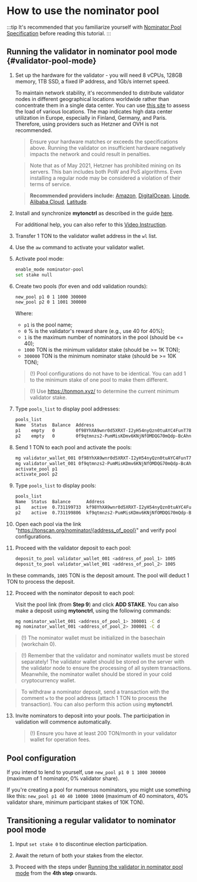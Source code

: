# How to use the nominator pool

:::tip
It's recommended that you familiarize yourself with [Nominator Pool Specification](/v3/documentation/smart-contracts/contracts-specs/nominator-pool) before reading this tutorial.
:::

## Running the validator in nominator pool mode {#validator-pool-mode}

1. Set up the hardware for the validator - you will need 8 vCPUs, 128GB memory, 1TB SSD, a fixed IP address, and 1Gb/s internet speed.

   To maintain network stability, it's recommended to distribute validator nodes in different geographical locations worldwide rather than concentrate them in a single data center. You can use [this site](https://status.toncenter.com/) to assess the load of various locations. The map indicates high data center utilization in Europe, especially in Finland, Germany, and Paris. Therefore, using providers such as Hetzner and OVH is not recommended.

   > Ensure your hardware matches or exceeds the specifications above. Running the validator on insufficient hardware negatively impacts the network and could result in penalties.

   > Note that as of May 2021, Hetzner has prohibited mining on its servers. This ban includes both PoW and PoS algorithms. Even installing a regular node may be considered a violation of their terms of service.

   > **Recommended providers include:** [Amazon](https://aws.amazon.com/), [DigitalOcean](https://www.digitalocean.com/), [Linode](https://www.linode.com/), [Alibaba Cloud](https://alibabacloud.com/), [Latitude](https://www.latitude.sh/).

2. Install and synchronize **mytonctrl** as described in the guide [here](/v3/guidelines/nodes/running-nodes/full-node#install-the-mytonctrl).

   For additional help, you can also refer to this [Video Instruction](/v3/guidelines/nodes/running-nodes/full-node#run-a-node-video).

3. Transfer 1 TON to the validator wallet address in the `wl` list.

4. Use the `aw` command to activate your validator wallet.

5. Activate pool mode:

   ```bash
   enable_mode nominator-pool
   set stake null
   ```

6. Create two pools (for even and odd validation rounds):

   ```bash
   new_pool p1 0 1 1000 300000
   new_pool p2 0 1 1001 300000
   ```

   Where:

   - `p1` is the pool name;
   - `0` % is the validator's reward share (e.g., use 40 for 40%);
   - `1` is the maximum number of nominators in the pool (should be \<= 40);
   - `1000` TON is the minimum validator stake (should be >= 1K TON);
   - `300000` TON is the minimum nominator stake (should be >= 10K TON);

   > (!) Pool configurations do not have to be identical. You can add 1 to the minimum stake of one pool to make them different.

   > (!) Use https://tonmon.xyz/ to determine the current minimum validator stake.

7. Type `pools_list` to display pool addresses:

   ```bash
   pools_list
   Name  Status  Balance  Address
   p1    empty   0        0f98YhXA9wnr0d5XRXT-I2yH54nyQzn0tuAYC4FunT780qIT
   p2    empty   0        0f9qtmnzs2-PumMisKDmv6KNjNfOMDQG70mQdp-BcAhnV5jL
   ```

8. Send 1 TON to each pool and activate the pools:

   ```bash
   mg validator_wallet_001 0f98YhXA9wnr0d5XRXT-I2yH54nyQzn0tuAYC4FunT780qIT 1
   mg validator_wallet_001 0f9qtmnzs2-PumMisKDmv6KNjNfOMDQG70mQdp-BcAhnV5jL 1
   activate_pool p1
   activate_pool p2
   ```

9. Type `pools_list` to display pools:

   ```bash
   pools_list
   Name  Status  Balance      Address
   p1    active  0.731199733  kf98YhXA9wnr0d5XRXT-I2yH54nyQzn0tuAYC4FunT780v_W
   p2    active  0.731199806  kf9qtmnzs2-PumMisKDmv6KNjNfOMDQG70mQdp-BcAhnV8UO
   ```

10. Open each pool via the link "https://tonscan.org/nominator/{address_of_pool}" and verify pool configurations.

11. Proceed with the validator deposit to each pool:

    ```bash
    deposit_to_pool validator_wallet_001 <address_of_pool_1> 1005
    deposit_to_pool validator_wallet_001 <address_of_pool_2> 1005
    ```

In these commands, `1005` TON is the deposit amount. The pool will deduct 1 TON to process the deposit.

12. Proceed with the nominator deposit to each pool:

    Visit the pool link (from **Step 9**) and click **ADD STAKE**.
    You can also make a deposit using **mytonctrl**, using the following commands:

    ```bash
    mg nominator_wallet_001 <address_of_pool_1> 300001 -C d
    mg nominator_wallet_001 <address_of_pool_2> 300001 -C d
    ```

> (!) The nominator wallet must be initialized in the basechain (workchain 0).

> (!) Remember that the validator and nominator wallets must be stored separately! The validator wallet should be stored on the server with the validator node to ensure the processing of all system transactions. Meanwhile, the nominator wallet should be stored in your cold cryptocurrency wallet.

> To withdraw a nominator deposit, send a transaction with the comment `w` to the pool address (attach 1 TON to process the transaction). You can also perform this action using **mytonctrl**.

13. Invite nominators to deposit into your pools. The participation in validation will commence automatically.

    > (!) Ensure you have at least 200 TON/month in your validator wallet for operation fees.

## Pool configuration

If you intend to lend to yourself, use `new_pool p1 0 1 1000 300000` (maximum of 1 nominator, 0% validator share).

If you're creating a pool for numerous nominators, you might use something like this: `new_pool p1 40 40 10000 10000` (maximum of 40 nominators, 40% validator share, minimum participant stakes of 10K TON).

## Transitioning a regular validator to nominator pool mode

1. Input `set stake 0` to discontinue election participation.

2. Await the return of both your stakes from the elector.

3. Proceed with the steps under [Running the validator in nominator pool mode](#validator-pool-mode) from the **4th step** onwards.
